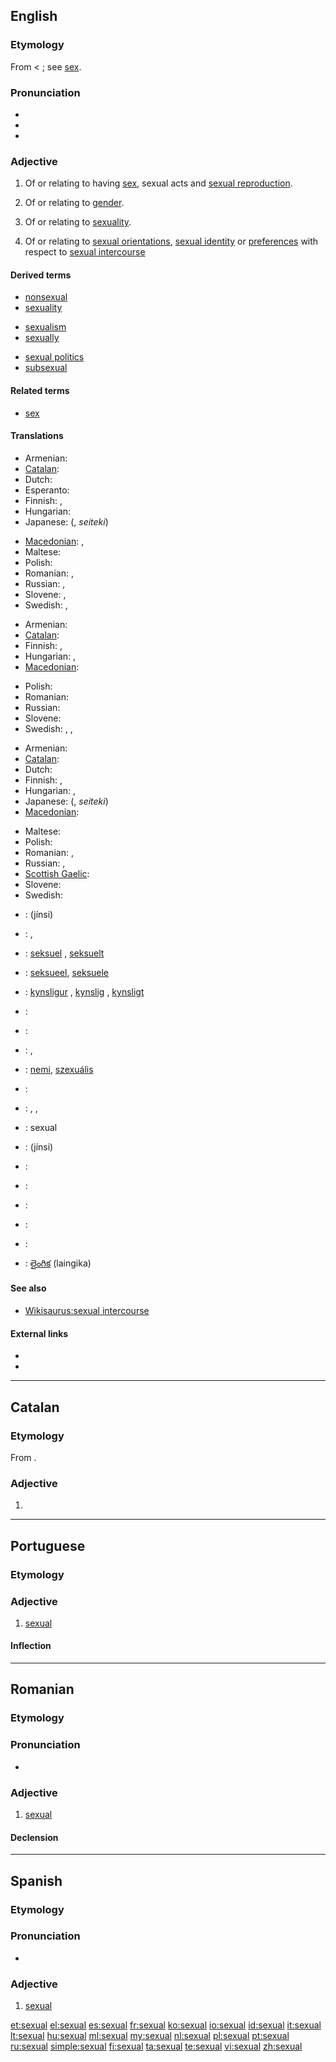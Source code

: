 ==English==

===Etymology===
From {{etyl|la}} {{term|sexualis|lang=la}} < {{term|sexus||sex|lang=la}}; see [[sex]].

===Pronunciation===
* {{IPA|/ˈsɛkʃuəl/}}
* {{audio|en-us-sexual.ogg|Audio (US)}}
* {{rhymes|ɛkʃuəl}}

===Adjective===
{{en-adj}}

# Of or relating to having [[sex]], sexual acts and [[sexual reproduction]].
#: {{usex|Giving oral sex is my favorite '''sexual''' act}}
# Of or relating to [[gender]].
#: {{usex|There is a lot '''sexual''' discrimination against women in the workplace}}
# Of or relating to [[sexuality]].
#: {{usex|She's a very '''sexual''' woman.}}
#: {{usex|A '''sexual''' innuendo.}}
# Of or relating to [[sexual orientation]]s, [[sexual identity]] or [[preference]]s with respect to [[sexual intercourse]]
#: {{usex|'''Sexual''' preferences}}

====Derived terms====
{{rel-top3|Terms derived from ''sexual''}}
* [[nonsexual]]
* [[sexuality]]
{{rel-mid3}}
* [[sexualism]]
* [[sexually]]
{{rel-mid3}}
* [[sexual politics]]
* [[subsexual]]
{{rel-bottom}}

====Related terms====
* [[sex]]

====Translations====
{{trans-top|of or relating to having sex}}
* Armenian: {{t-|hy|սեռական|tr=seṙakan}}
* [[Catalan]]: {{t|ca|sexual}}
* Dutch: {{t|nl|seksueel}}
* Esperanto: {{t|eo|seksa}}
* Finnish: {{t-|fi|sukupuolinen}}, {{t+|fi|seksuaalinen}}
* Hungarian: {{t|hu|ivaros}}
* Japanese: {{l|ja|性的}} ({{l|ja|せいてき}}, ''seiteki'')
{{trans-mid}}
* [[Macedonian]]: {{t|mk|полов|m|tr=pólov}}, {{t|mk|сексуален|m|tr=seksuálen}}
* Maltese: {{t-|mt|sesswali|xs=Maltese}}
* Polish: {{t+|pl|płciowy|m}}
* Romanian: {{t|ro|sexual|m|n}}, {{t|ro|sexuală|f}}
* Russian: {{t+|ru|половой|tr=polovój}}, {{t|ru|сексуальный|tr=sɛksuál’nyj}}
* Slovene: {{t-|sl|seksualen}}, {{t|sl|spolen}}
* Swedish: {{t|sv|sexuell}}, {{t|sv|sex|alt=sex-}}
{{trans-bottom}}

{{trans-top|of or relating to the sex of an organism}}
* Armenian: {{t|hy|սեռային|tr=seṙayin}}
* [[Catalan]]: {{t|ca|sexual}}
* Finnish: {{t-|fi|sukupuolinen}}, {{t+|fi|sukupuoli|alt=sukupuoli-}}
* Hungarian: {{t|hu|nemi}}, {{t|hu|szexuális}}
* [[Macedonian]]: {{t|mk|полов|m|tr=pólov}}
{{trans-mid}}
* Polish: {{t+|pl|płciowy|m}}
* Romanian: {{t|ro|sexual|m|n}}
* Russian: {{t+|ru|половой|tr=polovój}}
* Slovene: {{t|sl|spolen}}
* Swedish: {{t|sv|sexuell}}, {{t|sv|könlig}}, {{t|sv|kön|alt=köns-}}
{{trans-bottom}}

{{trans-top|of or relating to sexuality}}
* Armenian: {{t-|hy|սեռական|tr=seṙakan}}
* [[Catalan]]: {{t|ca|sexual}}
* Dutch: {{t|nl|seksueel}}
* Finnish: {{t-|fi|sukupuolinen}}, {{t+|fi|seksuaalinen}}
* Hungarian: {{t|hu|nemi}}, {{t|hu|szexuális}}
* Japanese: {{l|ja|性的}} ({{l|ja|せいてき}}, ''seiteki'')
* [[Macedonian]]: {{t|mk|сексуален|m|tr=seksuálen}}
{{trans-mid}}
* Maltese: {{t-|mt|sesswali|xs=Maltese}}
* Polish: {{t+|pl|seksualny|m}}
* Romanian: {{t|ro|sexual|m|n}}, {{t|ro|sexuală|f}}
* Russian: {{t+|ru|половой|tr=polovój}}, {{t|ru|сексуальный|tr=sɛksuál’nyj}}
* [[Scottish Gaelic]]: {{t-|gd|gnèitheach|xs=Scottish Gaelic}}
* Slovene: {{t-|sl|seksualen}}
* Swedish: {{t|sv|sexuell}}
{{trans-bottom}}

{{trans-top|of or relating to sexual orientation, identity or preferences}}
{{trans-mid}}
{{trans-bottom}}

{{checktrans-top}}
* {{ttbc|ar}}: {{Arab|[[جنسي]]}} (jínsi)
* {{ttbc|cs}}: {{t+|cs|pohlavní}}, {{t-|cs|sexuální}}
* {{ttbc|da}}: [[seksuel]] {{c}}, [[seksuelt]] {{n}}
* {{ttbc|nl}}: [[seksueel]], [[seksuele]]
* {{ttbc|fo}}: [[kynsligur]] {{m}}, [[kynslig]] {{f}}, [[kynsligt]] {{n}}
* {{ttbc|fr}}: {{t+|fr|sexuel}}
* {{ttbc|de}}: {{t+|de|sexuell}}
* {{ttbc|el}}: {{t+|el|γενετήσιος|m|tr=genetisios}}, {{t+|el|ερωτικός|m|tr=erotikos}}
{{trans-mid}}
* {{ttbc|hu}}: [[nemi]], [[szexuális]]
* {{ttbc|it}}: {{t-|it|sessuale}}
* {{ttbc|lt}}: {{t|lt|seksualus|xs=Lithuanian}}, {{t-|lt|lytinis|xs=Lithuanian}}, {{t|lt|lytiškas|xs=Lithuanian}}
* {{ttbc|nov}}: sexual
* {{ttbc|fa}}: {{fa-Arab|[[جنسی]]}} (jínsi)
* {{ttbc|pt}}: {{t+|pt|sexual}}
* {{ttbc|ro}}: {{t-|ro|sexual}}
* {{ttbc|sh}}: {{t|sh|seksualni|m}}
* {{ttbc|es}}: {{t+|es|sexual}}
* {{ttbc|sv}}: {{t+|sv|sexuell}}
* {{ttbc|te}}: [[లైంగిక]] (laingika)
{{trans-bottom}}

====See also====
* [[Wikisaurus:sexual intercourse]]

====External links====
* {{R:Webster 1913}}
* {{R:Century 1911}}

----

==Catalan==

===Etymology===
From {{etyl|la|ca}} {{term|sexualis|lang=la}}.

===Adjective===
{{ca-adj|f=sexual|fpl=sexuals}}

# {{l|en|sexual}}

----

==Portuguese==

===Etymology===
{{etyl|la|pt}} {{term|sexualis|lang=la}}

===Adjective===
{{pt-adj|sexua|l}}

# [[#English|sexual]]

====Inflection====
{{pt-adj infl|sexua|l}}

----

==Romanian==

===Etymology===
{{etyl|la|ro}} {{term|sexualis|lang=la}}

===Pronunciation===
* {{IPA|[seksuˈal]|lang=ro}}

===Adjective===
{{ro-adj|4}}

# [[#English|sexual]]

====Declension====
{{ro-adj-4}}

----

==Spanish==

===Etymology===
{{etyl|la|es}} {{term|sexualis|lang=la}}

===Pronunciation===
* {{IPA|/seˈksual/|lang=es}}

===Adjective===
{{es-adj|pl=sexuales}}

# [[#English|sexual]]

[[et:sexual]]
[[el:sexual]]
[[es:sexual]]
[[fr:sexual]]
[[ko:sexual]]
[[io:sexual]]
[[id:sexual]]
[[it:sexual]]
[[lt:sexual]]
[[hu:sexual]]
[[ml:sexual]]
[[my:sexual]]
[[nl:sexual]]
[[pl:sexual]]
[[pt:sexual]]
[[ru:sexual]]
[[simple:sexual]]
[[fi:sexual]]
[[ta:sexual]]
[[te:sexual]]
[[vi:sexual]]
[[zh:sexual]]